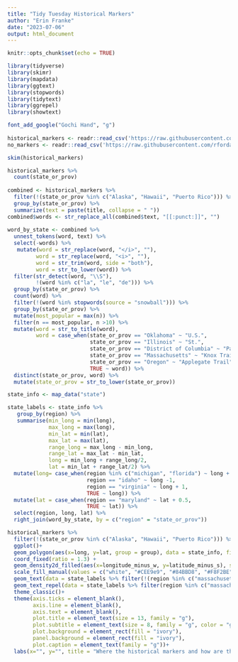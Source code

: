 ```yaml
---
title: "Tidy Tuesday Historical Markers"
author: "Erin Franke"
date: "2023-07-06"
output: html_document
---
```


```r
knitr::opts_chunk$set(echo = TRUE)
```

```r
library(tidyverse)
library(skimr)
library(mapdata)
library(ggtext)
library(stopwords)
library(tidytext)
library(ggrepel)
library(showtext)

font_add_google("Gochi Hand", "g")
 
historical_markers <- readr::read_csv('https://raw.githubusercontent.com/rfordatascience/tidytuesday/master/data/2023/2023-07-04/historical_markers.csv')
no_markers <- readr::read_csv('https://raw.githubusercontent.com/rfordatascience/tidytuesday/master/data/2023/2023-07-04/no_markers.csv')
```
 
```r
skim(historical_markers)
```
 
```r
historical_markers %>%
  count(state_or_prov)
 
combined <- historical_markers %>%
  filter(!(state_or_prov %in% c("Alaska", "Hawaii", "Puerto Rico"))) %>%
  group_by(state_or_prov) %>%
  summarize(text = paste(title, collapse = " "))
combined$words <- str_replace_all(combined$text, "[[:punct:]]", "")
 
word_by_state <- combined %>%
  unnest_tokens(word, text) %>%
  select(-words) %>%
   mutate(word = str_replace(word, "</i>", ""),
         word = str_replace(word, "<i>", ""),
         word = str_trim(word, side = "both"),
         word = str_to_lower(word)) %>%
  filter(str_detect(word, "\\S"),
         !(word %in% c("la", "le", "de"))) %>%
  group_by(state_or_prov) %>%
  count(word) %>%
  filter(!(word %in% stopwords(source = "snowball"))) %>%
  group_by(state_or_prov) %>%
  mutate(most_popular = max(n)) %>%
  filter(n == most_popular, n >10) %>%
  mutate(word = str_to_title(word),
         word = case_when(state_or_prov == "Oklahoma" ~ "U.S.",
                          state_or_prov == "Illinois" ~ "St.",
                          state_or_prov == "District of Columbia" ~ "Park, Street",
                          state_or_prov == "Massachusetts" ~ "Knox Trail",
                          state_or_prov == "Oregon" ~ "Applegate Trail",
                          TRUE ~ word)) %>%
  distinct(state_or_prov, word) %>%
  mutate(state_or_prov = str_to_lower(state_or_prov))
```

```r
state_info <- map_data("state")

state_labels <- state_info %>%
   group_by(region) %>%
   summarise(min_long = min(long),
             max_long = max(long),
             min_lat = min(lat),
             max_lat = max(lat),
             range_long = max_long - min_long,
             range_lat = max_lat - min_lat,
             long = min_long + range_long/2,
             lat = min_lat + range_lat/2) %>%
  mutate(long= case_when(region %in% c("michigan", "florida") ~ long + 2,
                         region == "idaho" ~ long -1,
                         region == "virginia" ~ long + 1,
                         TRUE ~ long)) %>%
  mutate(lat = case_when(region == "maryland" ~ lat + 0.5,
                         TRUE ~ lat)) %>%
  select(region, long, lat) %>%
  right_join(word_by_state, by = c("region" = "state_or_prov"))

historical_markers %>%
  filter(!(state_or_prov %in% c("Alaska", "Hawaii", "Puerto Rico"))) %>%
  ggplot()+
  geom_polygon(aes(x=long, y=lat, group = group), data = state_info, fill = NA, color = "black", linewidth = 0.15)+
  coord_fixed(ratio = 1.3) +
  geom_density2d_filled(aes(x=longitude_minus_w, y=latitude_minus_s), show.legend = FALSE, alpha=0.4, bins=7)+
  scale_fill_manual(values = c("white", "#CEE9e9", "#84BBD8", "#F8F2BE", "#FEC376", "#F88A51", "#A50026"))+
  geom_text(data = state_labels %>% filter(!(region %in% c("massachusetts", "connecticut", "new jersey", "delaware", "maryland", "district of columbia", "new hampshire"))), aes(x = long, y = lat, label = word), size =2, inherit.aes = FALSE, family = "g")+
  geom_text_repel(data = state_labels %>% filter(region %in% c("massachusetts", "connecticut", "new jersey", "delaware", "maryland", "district of columbia", "new hampshire")), aes(x=long, y=lat, label = word), nudge_x = c(5, 3, 5, 4, 5, 4, 4), nudge_y = c(0, 0, -3, 0, 0, 0, 0), size = 2, min.segment.length = 0.2, family = "g")+
  theme_classic()+
  theme(axis.ticks = element_blank(),
        axis.line = element_blank(),
        axis.text = element_blank(),
        plot.title = element_text(size = 13, family = "g"),
        plot.subtitle = element_text(size = 8, family = "g", color = "grey50"),
        plot.background = element_rect(fill = "ivory"),
        panel.background = element_rect(fill = "ivory"), 
        plot.caption = element_text(family = "g"))+
  labs(x="", y="", title = "Where the historical markers and how are they commonly named?", subtitle = "Density plot shows where historical markers are most concentrated. States are marked with the most common word across all \ntheir historical marker titles (word must appear 10+ times to be labeled).", caption = "Erin Franke | Data from Historical Marker Database USA Index")
```